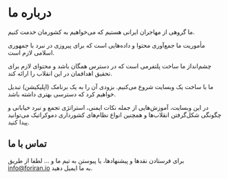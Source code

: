 # درباره ما

ما گروهی از مهاجران ایرانی هستیم که می‌خواهیم به کشورمان خدمت کنیم.

مأموریت ما جمع‌آوری محتوا و داده‌هایی است که برای پیروزی در نبرد با جمهوری اسلامی لازم است.

چشم‌انداز ما ساخت پلتفرمی است که در دسترس همگان باشد و محتوای لازم برای تحقیق اهدافمان در این انقلاب را ارائه کند.

ما با ساخت یک وبسایت شروع می‌کنیم. بزودی آن را به یک برنامک (اپلیکیشن) تبدیل خواهیم کرد که دسترسی بهتری داشته باشد.

در این وبسایت، آموزش‌هایی از جمله نکات ایمنی، استراتژی تجمع و نبرد خیابانی و چگونگی شکل‌گرفتن انقلاب‌ها و همچنین انواع نظام‌های کشورداری دموکراتیک می‌توانید پیدا کنید.

## تماس با ما

برای فرستادن نقدها و پیشنهاد‌ها، یا پیوستن به تیم ما و ... لطفا از طریق [info@foriran.io](mailto:info@foriran.io) به ما ایمیل دهید.
